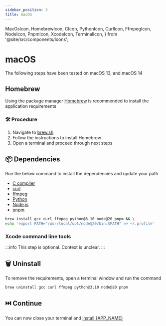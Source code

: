 ```yaml
---
sidebar_position: 3
title: macOS
---
```


  MacOsIcon,
  HomebrewIcon,
  CIcon,
  PythonIcon,
  CurlIcon,
  FfmpegIcon,
  NodeIcon,
  PnpmIcon,
  XcodeIcon,
  TerminalIcon,
} from '@site/src/components/Icons';

# <MacOsIcon /> macOS

The following steps have been tested on macOS 13, and macOS 14

## <HomebrewIcon /> Homebrew

Using the package manager <HomebrewIcon /> [Homebrew](https://brew.sh/) is
recommended to install the application requirements

### 🛠️ Procedure

1. Navigate to [brew.sh](https://brew.sh/)
2. Follow the instructions to install <HomebrewIcon /> Homebrew
3. Open a <TerminalIcon /> terminal and proceed through next steps

## 📦 Dependencies

Run the below command to install the dependencies and update your path

- <CIcon /> [C compiler](https://gcc.gnu.org/)
- <CurlIcon /> [curl](https://curl.se/)
- <FfmpegIcon /> [ffmpeg](https://www.ffmpeg.org/)
- <PythonIcon /> [Python](https://www.python.org/)
- <NodeIcon /> [Node.js](https://nodejs.org/)
- <PnpmIcon /> [pnpm](https://pnpm.io/)

```bash
brew install gcc curl ffmpeg python@3.10 node@20 pnpm && \
echo 'export PATH="/usr/local/opt/node@20/bin:$PATH" >> ~/.profile'
```

### <XcodeIcon /> Xcode command line tools

:::info
This step is optional. Context is unclear.
:::

## 🗑️ Uninstall

To remove the requirements, open a <TerminalIcon /> terminal window and run the
command

```bash
brew uninstall gcc curl ffmpeg python@3.10 node@20 pnpm
```

## ⏭️ Continue

You can now close your <TerminalIcon /> terminal and [install
{APP_NAME}](../application)
